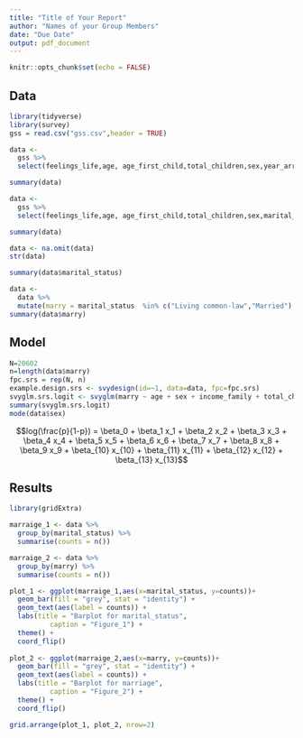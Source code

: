 ```yaml
---
title: "Title of Your Report"
author: "Names of your Group Members"
date: "Due Date"
output: pdf_document
---
```


```r
knitr::opts_chunk$set(echo = FALSE)
```

## Data
```r
library(tidyverse)
library(survey)
gss = read.csv("gss.csv",header = TRUE)
```

```r
data <- 
  gss %>% 
  select(feelings_life,age, age_first_child,total_children,sex,year_arrived_canada,marital_status,education,hh_size,hh_type,self_rated_health,self_rated_mental_health,income_family,full_part_time_work,is_male)

summary(data)
```

```r
data <- 
  gss %>% 
  select(feelings_life,age, age_first_child,total_children,sex,marital_status,education,hh_size,hh_type,self_rated_health,self_rated_mental_health,income_family,is_male)

summary(data)
```

```r
data <- na.omit(data)
str(data)
```

```r
summary(data$marital_status)
```

```r
data <- 
  data %>% 
  mutate(marry = marital_status  %in% c("Living common-law","Married") )
summary(data$marry)
```


## Model


```r
N=20602
n=length(data$marry)
fpc.srs = rep(N, n)
example.design.srs <- svydesign(id=~1, data=data, fpc=fpc.srs)
svyglm.srs.logit <- svyglm(marry ~ age + sex + income_family + total_children + feelings_life + education, example.design.srs, family="binomial")
summary(svyglm.srs.logit)
mode(data$sex)
```


$$log(\frac{p}{1-p}) = \beta_0 + \beta_1 x_1 + \beta_2 x_2 + \beta_3 x_3 + \beta_4 x_4 + \beta_5 x_5 + \beta_6 x_6 + \beta_7 x_7 + \beta_8 x_8 + \beta_9 x_9 + \beta_{10} x_{10} + \beta_{11} x_{11} + \beta_{12} x_{12} + \beta_{13} x_{13}$$


## Results

```r
library(gridExtra)

marraige_1 <- data %>%
  group_by(marital_status) %>%
  summarise(counts = n())

marraige_2 <- data %>%
  group_by(marry) %>%
  summarise(counts = n())

plot_1 <- ggplot(marraige_1,aes(x=marital_status, y=counts))+
  geom_bar(fill = "grey", stat = "identity") +
  geom_text(aes(label = counts)) + 
  labs(title = "Barplot for marital_status",
          caption = "Figure_1") +
  theme() +
  coord_flip()
  
plot_2 <- ggplot(marraige_2,aes(x=marry, y=counts))+
  geom_bar(fill = "grey", stat = "identity") +
  geom_text(aes(label = counts)) + 
  labs(title = "Barplot for marriage",
          caption = "Figure_2") +
  theme() +
  coord_flip()

grid.arrange(plot_1, plot_2, nrow=2)
```





